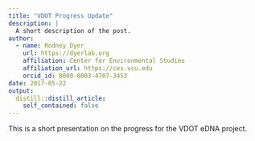 ```yaml
---
title: "VDOT Progress Update"
description: |
  A short description of the post.
author:
  - name: Rodney Dyer
    url: https://dyerlab.org
    affiliation: Center for Environmental Studies
    affiliation_url: https://ces.vcu.edu
    orcid_id: 0000-0003-4707-3453
date: 2017-05-22
output:
  distill::distill_article:
    self_contained: false
---
```





This is a short presentation on the progress for the VDOT eDNA project.

&nbsp;
 
 
 
